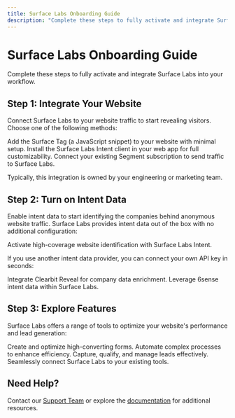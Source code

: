 ```yaml
---
title: Surface Labs Onboarding Guide
description: "Complete these steps to fully activate and integrate Surface Labs."
---
```


# Surface Labs Onboarding Guide

Complete these steps to fully activate and integrate Surface Labs into your workflow.

## Step 1: Integrate Your Website

Connect Surface Labs to your website traffic to start revealing visitors. Choose one of the following methods:

<CardGroup cols={1}>
  <Card title="Surface Tag" href="/developers/intent-client/website-tag" icon="icon-tag">
    Add the Surface Tag (a JavaScript snippet) to your website with minimal setup.
  </Card>
  <Card title="Custom Integration" href="/developers/intent-client/overview#installation" icon="icon-code">
    Install the Surface Labs Intent client in your web app for full customizability.
  </Card>
  <Card title="Segment Integration" href="/reference/integrations/segment" icon="icon-segment">
    Connect your existing Segment subscription to send traffic to Surface Labs.
  </Card>
</CardGroup>

Typically, this integration is owned by your engineering or marketing team.

## Step 2: Turn on Intent Data

Enable intent data to start identifying the companies behind anonymous website traffic. Surface Labs provides intent data out of the box with no additional configuration:

<Card title="Surface Intent" href="/dashboard/settings/integrations/surface-intent" icon="icon-intent">
  Activate high-coverage website identification with Surface Labs Intent.
</Card>

If you use another intent data provider, you can connect your own API key in seconds:

<CardGroup cols={2}>
  <Card title="Clearbit Reveal" href="/reference/integrations/clearbit" icon="icon-clearbit">
    Integrate Clearbit Reveal for company data enrichment.
  </Card>
  <Card title="6sense" href="/reference/integrations/6sense" icon="icon-6sense">
    Leverage 6sense intent data within Surface Labs.
  </Card>
</CardGroup>

## Step 3: Explore Features

Surface Labs offers a range of tools to optimize your website's performance and lead generation:

<CardGroup cols={2}>
  <Card title="Forms" href="/docs/reference/forms" icon="icon-forms">
    Create and optimize high-converting forms.
  </Card>
  <Card title="Workflows" href="/docs/reference/workflows" icon="icon-workflows">
    Automate complex processes to enhance efficiency.
  </Card>
  <Card title="Leads" href="/docs/reference/leads" icon="icon-leads">
    Capture, qualify, and manage leads effectively.
  </Card>
  <Card title="Integrations" href="/docs/reference/integrations" icon="icon-integrations">
    Seamlessly connect Surface Labs to your existing tools.
  </Card>
</CardGroup>

## Need Help?

Contact our [Support Team](mailto:support@surfacelabs.com) or explore the [documentation](https://docs.surfacelabs.com) for additional resources.
